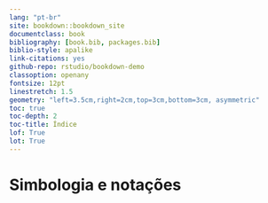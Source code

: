 ```yaml
--- 
lang: "pt-br"
site: bookdown::bookdown_site
documentclass: book
bibliography: [book.bib, packages.bib]
biblio-style: apalike
link-citations: yes
github-repo: rstudio/bookdown-demo
classoption: openany
fontsize: 12pt
linestretch: 1.5
geometry: "left=3.5cm,right=2cm,top=3cm,bottom=3cm, asymmetric"
toc: true
toc-depth: 2
toc-title: Índice
lof: True
lot: True
---
```


# Simbologia e notações {.unlisted .unnumbered}

\mainmatter 

